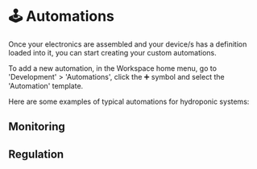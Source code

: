 
# 🕹️ Automations
Once your electronics are assembled and your device/s has a definition loaded into it, you can start creating your custom automations.

To add a new automation, in the Workspace home menu, go to 'Development' > 'Automations', click the ➕​ symbol and select the 'Automation' template.

Here are some examples of typical automations for hydroponic systems:

## Monitoring
<Cards>
  <Card title="🧪 pH" href="/docs/guide/built-ins/steps" />
  <Card title="🧂 EC" href="/docs/guide/built-ins/steps" />
  <Card title="🌡️ Temperature & humidity" href="/docs/guide/built-ins/steps" />
  <Card title="🔆 Light" href="/docs/guide/built-ins/steps" />
  <Card title="♨️​ Water temperature" href="/docs/guide/built-ins/steps" />
</Cards>

## Regulation
<Cards>
  <Card title="🚰​ Water level" href="/docs/guide/built-ins/callout" />
  <Card title="⛽ Nutrient pumping" href="/docs/guide/built-ins/callout" />
  <Card title="💡 Growing LEDS" href="/docs/guide/built-ins/tabs" />
  <Card title="🫗 Flushing" href="/docs/guide/built-ins/steps" />
</Cards>
